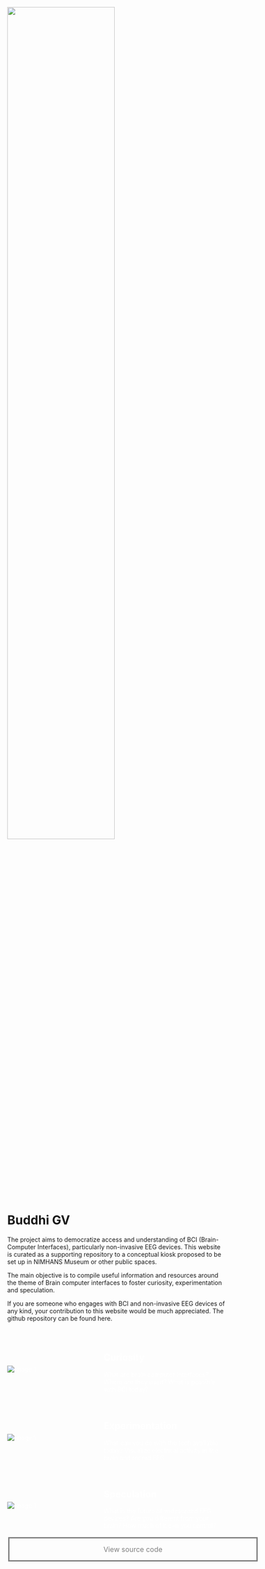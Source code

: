 ![](images/%5Bremoval.ai%5D_162b22c6-11a8-4ac1-9036-2dadecac939a-title.png){fig-align="center" width="70%"}

# Buddhi GV

The project aims to democratize access and understanding of BCI (Brain-Computer Interfaces), particularly non-invasive EEG devices. This website is curated as a supporting repository to a conceptual kiosk proposed to be set up in NIMHANS Museum or other public spaces.

The main objective is to compile useful information and resources around the theme of Brain computer interfaces to foster curiosity, experimentation and speculation.

If you are someone who engages with BCI and non-invasive EEG devices of any kind, your contribution to this website would be much appreciated. The github repository can be found here.

```{=html}
<div style="margin-top: 40px">
    <a href="bci.html" style="text-decoration: none; display: block; margin-bottom: 20px;">
        <div style="color: white; cursor: pointer; display: flex; align-items: center;" onmouseover="this.style.backgroundColor='#f0f0f0'; this.style.color='black'" onmouseout="this.style.backgroundColor='inherit'; this.style.color='white'">
            <img src="images/curiosity.jpeg" alt="Image 1" style="min-width: 40%; max-width: 40%; min-height: 100%; max-height: 100%; margin-right: 20px">
            <div>
                <h2 style="color: inherit;">Curiosity</h2>
                <p style="color: inherit;">What are brain computer interfaces? Where are they used? What is possible with BCI today?</p>
            </div>
        </div>
    </a>
    
    <a href="record.html" style="text-decoration: none; display: block; margin-bottom: 20px;">
        <div style="color: white; cursor: pointer; display: flex; align-items: center;" onmouseover="this.style.backgroundColor='#f0f0f0'; this.style.color='black'" onmouseout="this.style.backgroundColor='inherit'; this.style.color='white'">
            <img src="images/experiment.jpeg" alt="Image 1" style="min-width: 40%; max-width: 40%; height: auto; margin-right: 20px">
            <div>
                <h2 style="color: inherit;">Experimentation</h2>
                <p style="color: inherit;">What can you do with the tech available today? Visualize electrical activity in the brain and record EEG</p>
            </div>
        </div>
    </a>
    
    <a href="summary.html" style="text-decoration: none; display: block;">
        <div style="color: white; cursor: pointer; display: flex; align-items: center;" onmouseover="this.style.backgroundColor='#f0f0f0'; this.style.color='black'" onmouseout="this.style.backgroundColor='inherit'; this.style.color='white'">
            <img src="images/speculate.jpeg" alt="Image 1" style="min-width: 40%; max-width: 40%; height: auto; margin-right: 20px">
            <div>
                <h2 style="color: inherit;">Speculation</h2>
                <p style="color: inherit;">What is the future of widespread EEG devices? Are you different from your brain? How much of it can you control?</p>
            </div>
        </div>
    </a>
</div>

```

```{=html}
<a href="https://github.com/abhiramjois/buddhigv" style="background-color: none; border: solid; color: gray; padding: 15px 32px; text-align: center; text-decoration: none; display: inline-block; font-size: 16px; margin: 4px 2px; cursor: pointer; width:100%" onmouseover="this.style.color= 'black'; this.style.backgroundColor='white'" onmouseout="this.style.color= 'gray'; this.style.backgroundColor='black'"><i class="bi bi-github"></i> View source code</a>
<br>
<br>
```
